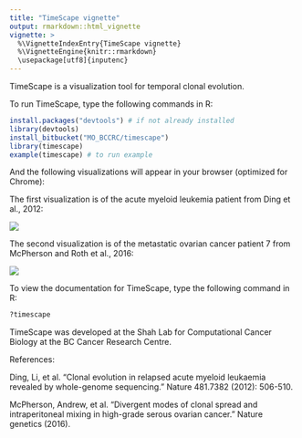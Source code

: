 ```yaml
---
title: "TimeScape vignette"
output: rmarkdown::html_vignette
vignette: >
  %\VignetteIndexEntry{TimeScape vignette}
  %\VignetteEngine{knitr::rmarkdown}
  \usepackage[utf8]{inputenc}
---
```


TimeScape is a visualization tool for temporal clonal evolution.

To run TimeScape, type the following commands in R:

```r
install.packages("devtools") # if not already installed  
library(devtools)  
install_bitbucket("MO_BCCRC/timescape")  
library(timescape)  
example(timescape) # to run example
```

And the following visualizations will appear in your browser (optimized for Chrome):

The first visualization is of the acute myeloid leukemia patient from Ding et al., 2012:

![](aml_timescape.png)

The second visualization is of the metastatic ovarian cancer patient 7 from McPherson and Roth et al., 2016:

![](px7_timescape.png)

To view the documentation for TimeScape, type the following command in R:

```r
?timescape
```

TimeScape was developed at the Shah Lab for Computational Cancer Biology at the BC Cancer Research Centre.

References:

Ding, Li, et al. "Clonal evolution in relapsed acute myeloid leukaemia revealed by whole-genome sequencing." Nature 481.7382 (2012): 506-510.

McPherson, Andrew, et al. "Divergent modes of clonal spread and intraperitoneal mixing in high-grade serous ovarian cancer." Nature genetics (2016).